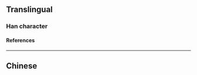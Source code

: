 {{also|廬}}
{{character info}}
==Translingual==

===Han character===
{{Han char|rn=53|rad=广|as=04|sn=7|four=|canj=IIS|ids=⿸广户}}

====References====
{{Han ref|kx=0344.051|dkj=09260|dj=0653.260|hdz=20875.150|uh=5E90}}

----

==Chinese==
{{zh-see|廬}}